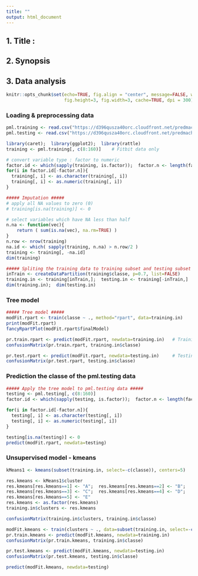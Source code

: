 ```yaml
---
title: ""
output: html_document
---
```


## 1. Title : 

## 2. Synopsis

## 3. Data analysis
```r
knitr::opts_chunk$set(echo=TRUE, fig.align = "center", message=FALSE, warning=FALSE, 
                      fig.height=3, fig.width=3, cache=TRUE, dpi = 300)
```

### Loading & preprocessing data
```r
pml.training <- read.csv("https://d396qusza40orc.cloudfront.net/predmachlearn/pml-training.csv", header=TRUE)
pml.testing <- read.csv("https://d396qusza40orc.cloudfront.net/predmachlearn/pml-testing.csv", header=TRUE)

library(caret);  library(ggplot2);  library(rattle)
training <- pml.training[, c(8:160)]    # Fitbit data only

# convert variable type : factor to numeric 
factor.id <- which(sapply(training, is.factor));  factor.n <- length(factor.id)
for(i in factor.id[-factor.n]){
  training[, i] <- as.character(training[, i])
  training[, i] <- as.numeric(training[, i])
}

##### Imputation #####
# apply all NA values to zero (0)
# training[is.na(training)] <- 0

# select variables which have NA less than half
n.na <- function(vec){
	return ( sum(is.na(vec), na.rm=TRUE) )
}
n.row <- nrow(training)
na.id <- which( sapply(training, n.na) > n.row/2 )
training <- training[, -na.id]
dim(training)

##### Spliting the training data to training subset and testing subset #####
inTrain <- createDataPartition(training$classe, p=0.7, list=FALSE)
training.in <- training[inTrain,];  testing.in <- training[-inTrain,]
dim(training.in);  dim(testing.in)
```

### Tree model 
```r
##### Tree model #####
modFit.rpart <- train(classe ~ ., method="rpart", data=training.in)
print(modFit.rpart)
fancyRpartPlot(modFit.rpart$finalModel)

pr.train.rpart <- predict(modFit.rpart, newdata=training.in)   # Training subset
confusionMatrix(pr.train.rpart, training.in$classe)

pr.test.rpart <- predict(modFit.rpart, newdata=testing.in)     # Testing subset
confusionMatrix(pr.test.rpart, testing.in$classe)
```

### Prediction the classe of the pml.testing data
```r
##### Apply the tree model to pml.testing data #####
testing <- pml.testing[, c(8:160)]
factor.id <- which(sapply(testing, is.factor));  factor.n <- length(factor.id)

for(i in factor.id[-factor.n]){
  testing[, i] <- as.character(testing[, i])
  testing[, i] <- as.numeric(testing[, i])
}

testing[is.na(testing)] <- 0
predict(modFit.rpart, newdata=testing)
```

### Unsupervised model - kmeans
```r
kMeans1 <- kmeans(subset(training.in, select=-c(classe)), centers=5)

res.kmeans <- kMeans1$cluster
res.kmeans[res.kmeans==1] <- "A";  res.kmeans[res.kmeans==2] <- "B";  
res.kmeans[res.kmeans==3] <- "C";  res.kmeans[res.kmeans==4] <- "D";  
res.kmeans[res.kmeans==5] <- "E"
res.kmeans <- as.factor(res.kmeans)
training.in$clusters <- res.kmeans

confusionMatrix(training.in$clusters, training.in$classe)

modFit.kmeans <- train(clusters ~ ., data=subset(training.in, select=-c(classe)), method="rpart")
pr.train.kmeans <- predict(modFit.kmeans, newdata=training.in)
confusionMatrix(pr.train.kmeans, training.in$classe)

pr.test.kmeans <- predict(modFit.kmeans, newdata=testing.in)
confusionMatrix(pr.test.kmeans, testing.in$classe)

predict(modFit.kmeans, newdata=testing)
```
